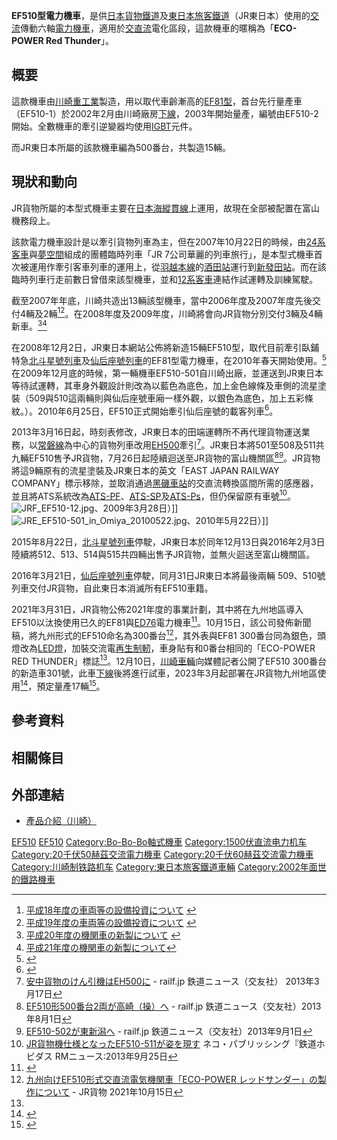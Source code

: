 {{Infobox Locomotive
|name= JR貨物EF510型電力機車
|image= JR Freight EF510 9.jpg
|imagesize= 280px
|caption= EF510-9牽引貨物列車，攝於[[東海道本線|東海道本線]][[岸邊車站|岸邊]]路段
|powertype= 電力
|builder=
*0番台與500番台：[[川崎重工業|川崎重工業]]
*300番台：[[川崎車輛|川崎車輛]]
|builddate=2002年－
|whytetype=0-4-4-4-0
|uicclass=Bo'Bo'Bo
|gauge=1,067 mm
|electricsystem=直流 1,500 V<br />交流 20 kV 50 / 60 Hz
|tractionmotors=FMT4 x6
|transmission=交—直—交
|poweroutput=3,390 kW
}}
'''EF510型電力機車'''，是供[[日本貨物鐵道|日本貨物鐵道]]及[[東日本旅客鐵道|東日本旅客鐵道]]（JR東日本）使用的[[交流電|交流]]傳動六軸[[電力機車|電力機車]]，適用於[[交流電|交]][[直流電|直流]]電化區段，這款機車的暱稱為「'''ECO-POWER Red Thunder'''」。

== 概要 ==
這款機車由[[川崎重工業|川崎重工業]]製造，用以取代車齡漸高的[[日本國鐵EF81型電力機車|EF81型]]，首台先行量產車（EF510-1）於2002年2月由川崎廠房[[下線|下線]]，2003年開始量產，編號由EF510-2開始。全數機車的牽引逆變器均使用[[絕緣柵雙極晶體管|IGBT]]元件。

而JR東日本所屬的該款機車編為500番台，共製造15輛。

== 現狀和動向 ==
JR貨物所屬的本型式機車主要在[[日本海縱貫線|日本海縱貫線]]上運用，故現在全部被配置在富山機務段上。

該款電力機車設計是以牽引貨物列車為主，但在2007年10月22日的時候，由[[日本國鐵24系客車|24系客車]]與[[夢空間|夢空間]]組成的團體臨時列車「JR 7公司華麗的列車旅行」，是本型式機車首次被運用作牽引客車列車的運用上，從[[羽越本線|羽越本線]]的[[酒田站|酒田站]]運行到[[新發田站|新發田站]]。而在該臨時列車行走前數日曾借來該型機車，並和[[日本國鐵12系客車|12系客車]]連結作試運轉及訓練駕駛。

截至2007年年底，川崎共造出13輛該型機車，當中2006年度及2007年度先後交付4輛及2輛<ref><span lang="ja">[http://www.jrfreight.co.jp/press/pdf/200512-02.pdf 平成18年度の車両等の設備投資について] {{Wayback|url=http://www.jrfreight.co.jp/press/pdf/200512-02.pdf |date=20070508133235 }}</span>{{ja}}</ref><ref><span lang="ja">[http://www.jrfreight.co.jp/press/pdf/200612-04.pdf 平成19年度の車両等の設備投資について] {{Wayback|url=http://www.jrfreight.co.jp/press/pdf/200612-04.pdf |date=20070926234645 }}</span>{{ja}}</ref>。在2008年度及2009年度，川崎將會向JR貨物分別交付3輛及4輛新車。<ref><span lang="ja">[http://www.jrfreight.co.jp/press/pdf/200709-03.pdf 平成20年度の機関車の新製について] {{Wayback|url=http://www.jrfreight.co.jp/press/pdf/200709-03.pdf |date=20070926234809 }}</span>{{ja}}</ref><ref><span lang="ja">[http://www.jrfreight.co.jp/press/pdf/200806-02.pdf 平成21年度の機関車の新製について]{{dead link|date=2017年11月 |bot=InternetArchiveBot |fix-attempted=yes }}</span>{{ja}}</ref>

在2008年12月2日，JR東日本網站公佈將新造15輛EF510型，取代目前牽引臥鋪特急[[北斗星號列車|北斗星號列車]]及[[仙后座號列車|仙后座號列車]]的EF81型電力機車，在2010年春天開始使用。<ref>{{Cite web |url=http://www.jreast.co.jp/press/2008/20081202.pdf |title=JR東日本公佈新造電氣機關車 |accessdate=2009-03-29 |archive-date=2008-12-03 |archive-url=https://web.archive.org/web/20081203121900/http://www.jreast.co.jp/press/2008/20081202.pdf |dead-url=no }}</ref>在2009年12月底的時候，第一輛機車EF510-501自川崎出廠，並運送到JR東日本等待試運轉，其車身外觀設計則改為以藍色為底色，加上金色線條及車側的流星塗裝（509與510這兩輛則與仙后座號車廂一樣外觀，以銀色為底色，加上五彩條紋。）。2010年6月25日，EF510正式開始牽引仙后座號的載客列車<ref>{{Cite web |url=http://2nd-train.net/2-topic/201006/666.html |title=寝台特急「カシオペア」 牽引機がEF510に置き換え |accessdate=2010-06-26 |archive-date=2012-07-07 |archive-url=https://archive.is/20120707002902/http://2nd-train.net/2-topic/201006/666.html |dead-url=no }}</ref>。

2013年3月16日起，時刻表修改，JR東日本的田端運轉所不再代理貨物運送業務，以[[常磐線|常磐線]]為中心的貨物列車改用[[EH500|EH500]]牽引<ref>[http://railf.jp/news/2013/03/17/155000.html 安中貨物のけん引機はEH500に] {{Wayback|url=http://railf.jp/news/2013/03/17/155000.html |date=20160808070130 }} - railf.jp 鉄道ニュース（交友社） 2013年3月17日</ref>。JR東日本將501至508及511共九輛EF510售予JR貨物，7月26日起陸續迴送至JR貨物的富山機關區<ref>[http://railf.jp/news/2013/08/01/140000.html EF510形500番台2両が高崎（操）へ] {{Wayback|url=http://railf.jp/news/2013/08/01/140000.html |date=20190424082832 }} - railf.jp 鉄道ニュース（交友社）2013年8月1日</ref><ref>[http://railf.jp/news/2013/09/01/165500.html EF510-502が東新潟へ] {{Wayback|url=http://railf.jp/news/2013/09/01/165500.html |date=20180910165049 }} - railf.jp 鉄道ニュース（交友社）2013年9月1日</ref>。JR貨物將這9輛原有的流星塗裝及JR東日本的英文「EAST JAPAN RAILWAY COMPANY」標示移除，並取消通過[[黑磯車站|黑磯車站]]的交直流轉換區間所需的感應器，並且將ATS系統改為[[ATS-PF|ATS-PF]]、[[ATS-SP|ATS-SP]]及[[ATS-Ps|ATS-Ps]]，但仍保留原有車號<ref>[http://rail.hobidas.com/rmn/archives/2013/09/jrjref510-511_1.html JR貨物機仕様となったEF510-511が姿を現す] {{Wayback|url=http://rail.hobidas.com/rmn/archives/2013/09/jrjref510-511_1.html |date=20171012044810 }} ネコ・パブリッシング『鉄道ホビダス RMニュース:2013年9月25日</ref>。
[[File:JRF_EF510-12.jpg|thumb]]、2009年3月28日）]]
[[File:JRE_EF510-501_in_Omiya_20100522.jpg|thumb]]、2010年5月22日）]]

2015年8月22日，[[北斗星號列車|北斗星號列車]]停駛，JR東日本於同年12月13日與2016年2月3日陸續將512、513、514與515共四輛出售予JR貨物，並無火迴送至富山機關區。

2016年3月21日，[[仙后座號列車|仙后座號列車]]停駛，同月31日JR東日本將最後兩輛 509、510號列車交付JR貨物，自此東日本消滅所有EF510車籍。

2021年3月31日，JR貨物公佈2021年度的事業計劃，其中將在九州地區導入EF510以汰換使用已久的EF81與[[ED76|ED76]]電力機車<ref>{{Cite web|url=https://trafficnews.jp/post/106078|title=JR貨物 九州地区にEF510形電気機関車導入へ 老朽車両の取替で|accessdate=2021年3月31日|publisher=乗りものニュース|archive-date=2021年12月11日|archive-url=https://web.archive.org/web/20211211191930/https://trafficnews.jp/post/106078}}</ref>。10月15日，該公司發佈新聞稿，將九州形式的EF510命名為300番台<ref name=jrf-20211015>[https://www.jrfreight.co.jp/storage/upload/08c9a4240c5fbab9404997b3ffc5e00f.pdf 九州向けEF510形式交直流電気機関車「ECO-POWER レッドサンダー」の製作について] {{Wayback|url=https://www.jrfreight.co.jp/storage/upload/08c9a4240c5fbab9404997b3ffc5e00f.pdf |date=20211015060358 }} - JR貨物 2021年10月15日</ref>，其外表與EF81 300番台同為銀色，頭燈改為[[LED燈|LED燈]]，加裝交流電[[再生制軔|再生制軔]]，車身貼有和0番台相同的「ECO-POWER RED THUNDER」標誌<ref name=jrf-20211015 />。12月10日，[[川崎車輛|川崎車輛]]向媒體記者公開了EF510 300番台的新造車301號，此車[[下線|下線]]後將進行試車，2023年3月起部署在JR貨物九州地區使用<ref name="mynavi_20211209">{{Cite web|title=JR貨物、九州向けEF510形301号機を公開 - 銀色の車体に赤いライン|url=https://news.mynavi.jp/article/20211209-ef510301/|website=マイナビニュース|date=2021-12-09|accessdate=2021-12-09|language=ja|archive-date=2021-12-09|archive-url=https://web.archive.org/web/20211209152346/https://news.mynavi.jp/article/20211209-ef510301/}}</ref>，預定量產17輛<ref name="kobe-np_20211209">{{Cite web|title=愛称は「銀釜」ＪＲ貨物の新型電気機関車、川崎車両兵庫工場で開発、公開　九州エリアで運行予定|url=https://www.kobe-np.co.jp/news/sougou/202112/0014903453.shtml|website=神戸新聞NEXT|date=2021-12-09|accessdate=2021-12-09|language=ja|archive-date=2021-12-09|archive-url=https://web.archive.org/web/20211209153057/https://www.kobe-np.co.jp/news/sougou/202112/0014903453.shtml}}</ref>。

== 參考資料 ==
<div class="references-small">
<references/>
</div>

== 相關條目 ==

== 外部連結 ==
*[https://web.archive.org/web/20090429012727/http://www.khi.co.jp/sharyo/pro_final/pro_EF510.html 產品介紹（川崎）] {{ja}}

{{commonscat|JR Freight EF510}}
{{commonscat|JR East EF510-500|JR東日本EF510形500番代電気機関車}}

{{JR貨物的車輛}}
{{JR東日本的車輛}}

[[Category:日本貨物鐵道車輛|EF510]]
[[Category:日本電力機車|EF510]]
[[Category:Bo-Bo-Bo軸式機車|Category:Bo-Bo-Bo軸式機車]]
[[Category:1500伏直流电力机车|Category:1500伏直流电力机车]]
[[Category:20千伏50赫茲交流電力機車|Category:20千伏50赫茲交流電力機車]]
[[Category:20千伏60赫茲交流電力機車|Category:20千伏60赫茲交流電力機車]]
[[Category:川崎制铁路机车|Category:川崎制铁路机车]]
[[Category:東日本旅客鐵道車輛|Category:東日本旅客鐵道車輛]]
[[Category:2002年面世的鐵路機車|Category:2002年面世的鐵路機車]]